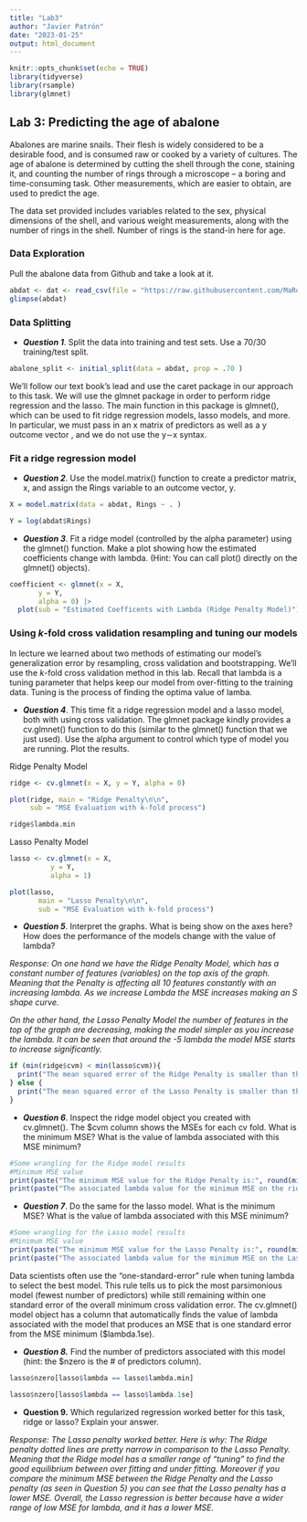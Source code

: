 ```yaml
---
title: "Lab3"
author: "Javier Patrón"
date: "2023-01-25"
output: html_document
---
```


```r
knitr::opts_chunk$set(echo = TRUE)
library(tidyverse)
library(rsample)
library(glmnet)
```

## Lab 3: Predicting the age of abalone

Abalones are marine snails. Their flesh is widely considered to be a desirable food, and is consumed raw or cooked by a variety of cultures. The age of abalone is determined by cutting the shell through the cone, staining it, and counting the number of rings through a microscope -- a boring and time-consuming task. Other measurements, which are easier to obtain, are used to predict the age.

The data set provided includes variables related to the sex, physical dimensions of the shell, and various weight measurements, along with the number of rings in the shell. Number of rings is the stand-in here for age.

### Data Exploration

Pull the abalone data from Github and take a look at it.

```r
abdat <- dat <- read_csv(file = "https://raw.githubusercontent.com/MaRo406/eds-232-machine-learning/main/data/abalone-data.csv")
glimpse(abdat)

```

### Data Splitting

-   ***Question 1***. Split the data into training and test sets. Use a 70/30 training/test split.

```r

abalone_split <- initial_split(data = abdat, prop = .70 )

```

We'll follow our text book's lead and use the caret package in our approach to this task. We will use the glmnet package in order to perform ridge regression and the lasso. The main function in this package is glmnet(), which can be used to fit ridge regression models, lasso models, and more. In particular, we must pass in an x matrix of predictors as well as a y outcome vector , and we do not use the y∼x syntax.

### Fit a ridge regression model

-   ***Question 2***. Use the model.matrix() function to create a predictor matrix, x, and assign the Rings variable to an outcome vector, y.

```r

X = model.matrix(data = abdat, Rings ~ . )

Y = log(abdat$Rings)


```


-   ***Question 3***. Fit a ridge model (controlled by the alpha parameter) using the glmnet() function. Make a plot showing how the estimated coefficients change with lambda. (Hint: You can call plot() directly on the glmnet() objects).

```r
coefficient <- glmnet(x = X,
       y = Y,
       alpha = 0) |> 
  plot(sub = "Estimated Coefficents with Lambda (Ridge Penalty Model)")


```


### Using *k*-fold cross validation resampling and tuning our models

In lecture we learned about two methods of estimating our model's generalization error by resampling, cross validation and bootstrapping. We'll use the *k*-fold cross validation method in this lab. Recall that lambda is a tuning parameter that helps keep our model from over-fitting to the training data. Tuning is the process of finding the optima value of lamba.

-   ***Question 4***. This time fit a ridge regression model and a lasso model, both with using cross validation. The glmnet package kindly provides a cv.glmnet() function to do this (similar to the glmnet() function that we just used). Use the alpha argument to control which type of model you are running. Plot the results.

Ridge Penalty Model
```r
ridge <- cv.glmnet(x = X, y = Y, alpha = 0)

plot(ridge, main = "Ridge Penalty\n\n",
     sub = "MSE Evaluation with k-fold process")

ridge$lambda.min

```

Lasso Penalty Model
```r

lasso <- cv.glmnet(x = X,
          y = Y,
          alpha = 1)

plot(lasso,
       main = "Lasso Penalty\n\n",
       sub = "MSE Evaluation with k-fold process")


```


-   ***Question 5***. Interpret the graphs. What is being show on the axes here? How does the performance of the models change with the value of lambda?

*Response: On one hand we have the Ridge Penalty Model, which has a constant number of features (variables) on the top axis of the graph. Meaning that the Penalty is affecting all 10 features constantly with an increasing lambda. As we increase Lambda the MSE increases making an S shape curve.*

*On the other hand, the Lasso Penalty Model the number of features in the top of the graph are decreasing, making the model simpler as you increase the lambda. It can be seen that around the -5 lambda the model MSE starts to increase significantly. *

```r

if (min(ridge$cvm) < min(lasso$cvm)){
  print("The mean squared error of the Ridge Penalty is smaller than the Lasso Penaly")
} else {
  print("The mean squared error of the Lasso Penalty is smaller than the Ridge Penaly")
}
```

-   ***Question 6***. Inspect the ridge model object you created with cv.glmnet(). The \$cvm column shows the MSEs for each cv fold. What is the minimum MSE? What is the value of lambda associated with this MSE minimum?

```r
#Some wrangling for the Ridge model results
#Minimum MSE value
print(paste("The minimum MSE value for the Ridge Penalty is:", round(min(ridge$cvm),5)))
print(paste("The associated lambda value for the minimum MSE on the ridge pensalty graph is", round(ridge$lambda.min,5)))

```


-   ***Question 7***. Do the same for the lasso model. What is the minimum MSE? What is the value of lambda associated with this MSE minimum?

```r
#Some wrangling for the Lasso model results
#Minimum MSE value
print(paste("The minimum MSE value for the Lasso Penalty is:", round(min(lasso$cvm),5)))
print(paste("The associated lambda value for the minimum MSE on the Lasso pensalty graph is", round(lasso$lambda.min,5)))

```


Data scientists often use the "one-standard-error" rule when tuning lambda to select the best model. This rule tells us to pick the most parsimonious model (fewest number of predictors) while still remaining within one standard error of the overall minimum cross validation error. The cv.glmnet() model object has a column that automatically finds the value of lambda associated with the model that produces an MSE that is one standard error from the MSE minimum (\$lambda.1se).

-   ***Question 8.*** Find the number of predictors associated with this model (hint: the \$nzero is the \# of predictors column).

```r
lasso$nzero[lasso$lambda == lasso$lambda.min]

lasso$nzero[lasso$lambda == lasso$lambda.1se]

```


-   **Question 9.** Which regularized regression worked better for this task, ridge or lasso? Explain your answer.

*Response: The Lasso penalty worked better. Here is why: The Ridge penalty dotted lines are pretty narrow in comparison to the Lasso Penalty. Meaning that the Ridge model has a smaller range of "tuning" to find the good equilibrium between over fitting and under fitting. Moreover if you compare the minimum MSE between the Ridge Penalty and the Lasso penalty (as seen in Question 5) you can see that the Lasso penalty has a lower MSE. Overall, the Lasso regression is better because have a wider range of low MSE for lambda, and it has a lower MSE. *
